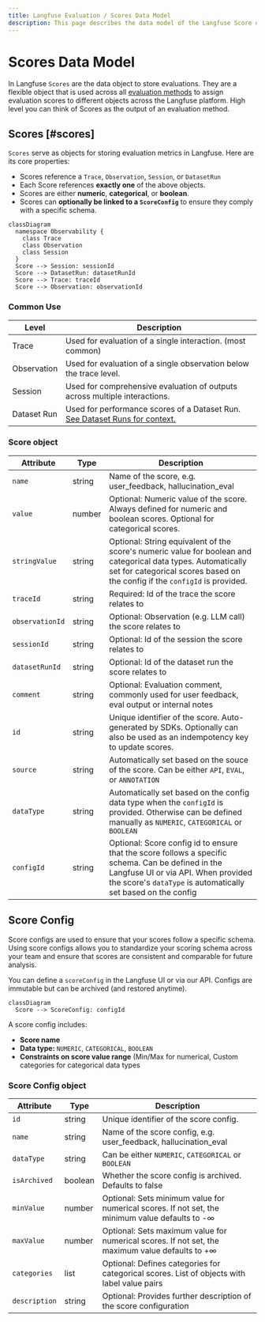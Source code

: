 ```yaml
---
title: Langfuse Evaluation / Scores Data Model
description: This page describes the data model of the Langfuse Score object used for LLM evaluation.
---
```


# Scores Data Model

In Langfuse `Scores` are the data object to store evaluations. They are a flexible object that is used across all [evaluation methods](/docs/evaluation/overview) to assign evaluation scores to different objects across the Langfuse platform. High level you can think of Scores as the output of an evaluation method. 

## Scores [#scores]

`Scores` serve as objects for storing evaluation metrics in Langfuse. Here are its core properties:

- Scores reference a `Trace`, `Observation`, `Session`, or `DatasetRun`
- Each Score references **exactly one** of the above objects.
- Scores are either **numeric**, **categorical**, or **boolean**.
- Scores can **optionally be linked to a `ScoreConfig`** to ensure they comply with a specific schema.

<div className="p-4 border rounded mt-4">

```mermaid
classDiagram
  namespace Observability {
    class Trace
    class Observation
    class Session
  }
  Score --> Session: sessionId
  Score --> DatasetRun: datasetRunId
  Score --> Trace: traceId
  Score --> Observation: observationId
```

</div>

### Common Use

| Level         | Description                                                                                       |
|--------------|---------------------------------------------------------------------------------------------------|
| Trace        | Used for evaluation of a single interaction. (most common)                                        |
| Observation  | Used for evaluation of a single observation below the trace level.                                |
| Session      | Used for comprehensive evaluation of outputs across multiple interactions.     |
| Dataset Run  | Used for performance scores of a Dataset Run. [See Dataset Runs for context.](/docs/datasets/dataset-runs/data-model) |

### Score object

| Attribute       | Type   | Description                                                                                                                                                                                               |
| --------------- | ------ | --------------------------------------------------------------------------------------------------------------------------------------------------------------------------------------------------------- |
| `name`          | string | Name of the score, e.g. user_feedback, hallucination_eval                                                                                                                                                 |
| `value`         | number | Optional: Numeric value of the score. Always defined for numeric and boolean scores. Optional for categorical scores.                                                                                     |
| `stringValue`   | string | Optional: String equivalent of the score's numeric value for boolean and categorical data types. Automatically set for categorical scores based on the config if the `configId` is provided.              |
| `traceId`       | string | Required: Id of the trace the score relates to                                                                                                                                                            |
| `observationId` | string | Optional: Observation (e.g. LLM call) the score relates to                                                                                                                                                |
| `sessionId`     | string | Optional: Id of the session the score relates to                                                                                                                                                          |
| `datasetRunId`  | string | Optional: Id of the dataset run the score relates to                                                                                                                                                      |
| `comment`       | string | Optional: Evaluation comment, commonly used for user feedback, eval output or internal notes                                                                                                              |
| `id`            | string | Unique identifier of the score. Auto-generated by SDKs. Optionally can also be used as an indempotency key to update scores.                                                                              |
| `source`        | string | Automatically set based on the souce of the score. Can be either `API`, `EVAL`, or `ANNOTATION`                                                                                                           |
| `dataType`      | string | Automatically set based on the config data type when the `configId` is provided. Otherwise can be defined manually as `NUMERIC`, `CATEGORICAL` or `BOOLEAN`                                               |
| `configId`      | string | Optional: Score config id to ensure that the score follows a specific schema. Can be defined in the Langfuse UI or via API. When provided the score's `dataType` is automatically set based on the config |

## Score Config

Score configs are used to ensure that your scores follow a specific schema. 
Using score configs allows you to standardize your scoring schema across your team and ensure that scores are consistent and comparable for future analysis.

You can define a `scoreConfig` in the Langfuse UI or via our API. Configs are immutable but can be archived (and restored anytime). 

<div className="p-4 border rounded mt-4">

```mermaid
classDiagram
  Score --> ScoreConfig: configId
```

</div>

A score config includes:

- **Score name**
- **Data type:** `NUMERIC`, `CATEGORICAL`, `BOOLEAN`
- **Constraints on score value range** (Min/Max for numerical, Custom categories for categorical data types

### Score Config object

| Attribute     | Type    | Description                                                                                     |
| ------------- | ------- | ----------------------------------------------------------------------------------------------- |
| `id`          | string  | Unique identifier of the score config.                                                          |
| `name`        | string  | Name of the score config, e.g. user_feedback, hallucination_eval                                |
| `dataType`    | string  | Can be either `NUMERIC`, `CATEGORICAL` or `BOOLEAN`                                             |
| `isArchived`  | boolean | Whether the score config is archived. Defaults to false                                         |
| `minValue`    | number  | Optional: Sets minimum value for numerical scores. If not set, the minimum value defaults to -∞ |
| `maxValue`    | number  | Optional: Sets maximum value for numerical scores. If not set, the maximum value defaults to +∞ |
| `categories`  | list    | Optional: Defines categories for categorical scores. List of objects with label value pairs     |
| `description` | string  | Optional: Provides further description of the score configuration     
